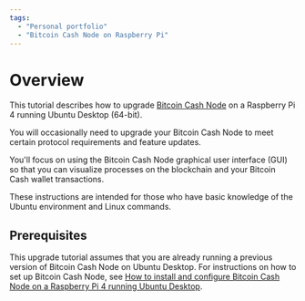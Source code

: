```yaml
---
tags:
  - "Personal portfolio"
  - "Bitcoin Cash Node on Raspberry Pi"
---
```


# Overview

This tutorial describes how to upgrade [Bitcoin Cash Node](https://bitcoincashnode.org/) on a Raspberry Pi 4 running Ubuntu Desktop (64-bit).

You will occasionally need to upgrade your Bitcoin Cash Node to meet certain protocol requirements and feature updates.

You'll focus on using the Bitcoin Cash Node graphical user interface (GUI) so that you can visualize processes on the blockchain and your Bitcoin Cash wallet transactions.

These instructions are intended for those who have basic knowledge of the Ubuntu environment and Linux commands.

## Prerequisites

This upgrade tutorial assumes that you are already running a previous version of Bitcoin Cash Node on Ubuntu Desktop. For instructions on how to set up Bitcoin Cash Node, see [How to install and configure Bitcoin Cash Node on a Raspberry Pi 4 running Ubuntu Desktop](../installation-and-setup/).
